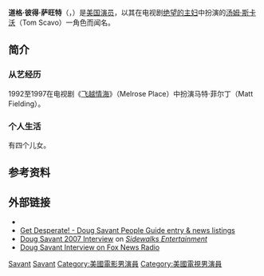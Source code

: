 {{Infobox entertainer
| name = 道格·萨旺特(Doug Savant)
| type = 男演员
| image = Doug Savant 2009.jpg
| caption = 扮演[[汤姆·斯卡沃|汤姆·斯卡沃]](Tom Scavo)，电视剧''[[绝望的主妇|绝望的主妇]]''(Desperate Housewives)
| birthdate = {{birth date and age|1964|6|21}}
| location = [[加利福尼亚州|加利福尼亚州]][[洛杉矶县|洛杉矶县]][[Burbank|Burbank]]
| notable role ='''Matt Fielding''' in ''[[Melrose_Place|Melrose Place]]''<br />'''[[汤姆·斯卡沃|汤姆·斯卡沃]](Tom Scavo)''' （电视剧 ''[[绝望的主妇|绝望的主妇]]''(Desperate Housewives)）
}}
'''道格·彼得·萨旺特'''（{{lang-en|Douglas Peter Savant}}，{{bd|1964年|6月21日||}}）是[[美国|美国]][[演员|演员]]，以其在电视剧[[绝望的主妇|绝望的主妇]]中扮演的[[汤姆·斯卡沃|汤姆·斯卡沃]]（Tom Scavo）一角色而闻名。

== 简介 ==
=== 从艺经历 ===
1992至1997在电视剧《[[飞越情海|飞越情海]]》（Melrose Place）中扮演马特·菲尔丁（Matt Fielding）。

=== 个人生活 ===
有四个儿女。

== 参考资料 ==
{{reflist|35em}}

== 外部链接 ==
* {{IMDb name|0767443}}
* [https://web.archive.org/web/20080129001939/http://www.getdesperate.com/people/doug_savant.shtml Get Desperate! - Doug Savant People Guide entry & news listings]
* [https://web.archive.org/web/20070531170437/http://sidewalkstv.com/webclips/s/dougsavant.html Doug Savant 2007 Interview] on ''[[Sidewalks_Entertainment|Sidewalks Entertainment]]''
* [https://web.archive.org/web/20080516085632/http://www.afewmomentswith.com/ Doug Savant Interview on Fox News Radio]

{{Authority control}}
{{DEFAULTSORT:Savant, Doug}}
[[Category:20世纪美国男演员|Savant]]
[[Category:21世紀美國男演員|Savant]]
[[Category:美國電影男演員|Category:美國電影男演員]]
[[Category:美國電視男演員|Category:美國電視男演員]]